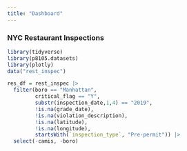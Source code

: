 ```yaml
---
title: "Dashboard"
---
```


### NYC Restaurant Inspections

```r
library(tidyverse)
library(p8105.datasets)
library(plotly)
data("rest_inspec")
```

```r
res_df = rest_inspec |> 
  filter(boro == "Manhattan", 
         critical_flag == "Y", 
         substr(inspection_date,1,4) == "2019",
         !is.na(grade_date),
         !is.na(violation_description),
         !is.na(latitude),
         !is.na(longitude),
         startsWith(`inspection_type`, "Pre-permit")) |> 
  select(-camis, -boro)
```

```r

```

